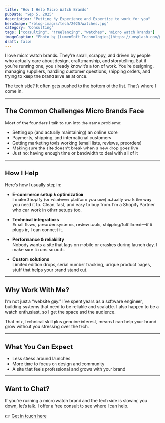```yaml
---
title: "How I Help Micro Watch Brands"
pubDate: "Sep 5, 2025"
description: "Putting My Experience and Expertise to work for you"
heroImage: "/blog-images/tech/2025/watches.jpg"
category: "Consulting"
tags: ["consulting", "freelancing", "watches", "micro watch brands"]
imageCaption: "Photo by [LumenSoft Technologies](https://unsplash.com/@candelarms?utm_content=creditCopyText&utm_medium=referral&utm_source=unsplash) on [Unsplash](https://unsplash.com/photos/a-bunch-of-watches-sitting-on-top-of-each-other-kQM9ObRTdWY?utm_content=creditCopyText&utm_medium=referral&utm_source=unsplash)"
draft: false
---
```


I love micro watch brands. They’re small, scrappy, and driven by people who actually care about design, craftsmanship, and storytelling. But if you’re running one, you already know it’s a ton of work. You’re designing, managing suppliers, handling customer questions, shipping orders, and trying to keep the brand alive all at once. 

The tech side? It often gets pushed to the bottom of the list. That’s where I come in.  

---

## The Common Challenges Micro Brands Face

Most of the founders I talk to run into the same problems:

- Setting up (and actually maintaining) an online store  
- Payments, shipping, and international customers  
- Getting marketing tools working (email lists, reviews, preorders)  
- Making sure the site doesn’t break when a new drop goes live  
- Just not having enough time or bandwidth to deal with all of it  

---

## How I Help

Here’s how I usually step in:

- **E-commerce setup & optimization**  
  I make Shopify (or whatever platform you use) actually work the way you need it to. Clean, fast, and easy to buy from.  I’m a Shopify Partner who can work in other setups too. 

- **Technical integrations**  
  Email flows, preorder systems, review tools, shipping/fulfillment—if it plugs in, I can connect it.  

- **Performance & reliability**  
  Nobody wants a site that lags on mobile or crashes during launch day. I make sure it runs smooth.  

- **Custom solutions**  
  Limited edition drops, serial number tracking, unique product pages, stuff that helps your brand stand out.  

---

## Why Work With Me?

I’m not just a “website guy.” I’ve spent years as a software engineer, building systems that need to be reliable and scalable. I also happen to be a watch enthusiast, so I get the space and the audience.  

That mix, technical skill plus genuine interest, means I can help your brand grow without you stressing over the tech.  

---

## What You Can Expect

- Less stress around launches  
- More time to focus on design and community  
- A site that feels professional and grows with your brand  

---

## Want to Chat?

If you’re running a micro watch brand and the tech side is slowing you down, let’s talk. I offer a free consult to see where I can help.  

👉 [Get in touch here](/contact)
